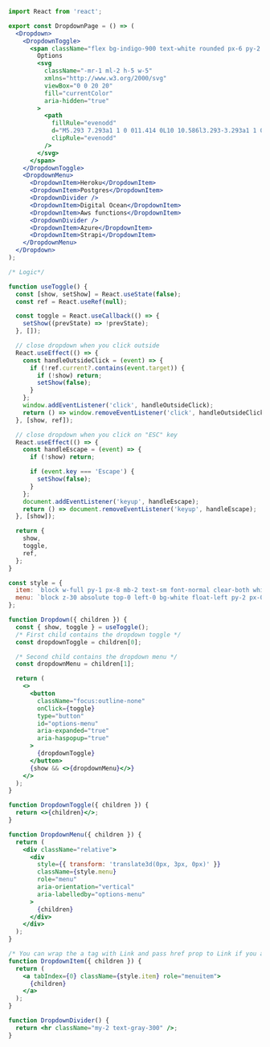 ```jsx
import React from 'react';

export const DropdownPage = () => (
  <Dropdown>
    <DropdownToggle>
      <span className="flex bg-indigo-900 text-white rounded px-6 py-2 font-medium">
        Options
        <svg
          className="-mr-1 ml-2 h-5 w-5"
          xmlns="http://www.w3.org/2000/svg"
          viewBox="0 0 20 20"
          fill="currentColor"
          aria-hidden="true"
        >
          <path
            fillRule="evenodd"
            d="M5.293 7.293a1 1 0 011.414 0L10 10.586l3.293-3.293a1 1 0 111.414 1.414l-4 4a1 1 0 01-1.414 0l-4-4a1 1 0 010-1.414z"
            clipRule="evenodd"
          />
        </svg>
      </span>
    </DropdownToggle>
    <DropdownMenu>
      <DropdownItem>Heroku</DropdownItem>
      <DropdownItem>Postgres</DropdownItem>
      <DropdownDivider />
      <DropdownItem>Digital Ocean</DropdownItem>
      <DropdownItem>Aws functions</DropdownItem>
      <DropdownDivider />
      <DropdownItem>Azure</DropdownItem>
      <DropdownItem>Strapi</DropdownItem>
    </DropdownMenu>
  </Dropdown>
);

/* Logic*/

function useToggle() {
  const [show, setShow] = React.useState(false);
  const ref = React.useRef(null);

  const toggle = React.useCallback(() => {
    setShow((prevState) => !prevState);
  }, []);

  // close dropdown when you click outside
  React.useEffect(() => {
    const handleOutsideClick = (event) => {
      if (!ref.current?.contains(event.target)) {
        if (!show) return;
        setShow(false);
      }
    };
    window.addEventListener('click', handleOutsideClick);
    return () => window.removeEventListener('click', handleOutsideClick);
  }, [show, ref]);

  // close dropdown when you click on "ESC" key
  React.useEffect(() => {
    const handleEscape = (event) => {
      if (!show) return;

      if (event.key === 'Escape') {
        setShow(false);
      }
    };
    document.addEventListener('keyup', handleEscape);
    return () => document.removeEventListener('keyup', handleEscape);
  }, [show]);

  return {
    show,
    toggle,
    ref,
  };
}

const style = {
  item: `block w-full py-1 px-8 mb-2 text-sm font-normal clear-both whitespace-nowrap border-0 hover:bg-gray-200 cursor-pointer`,
  menu: `block z-30 absolute top-0 left-0 bg-white float-left py-2 px-0 text-left border border-gray-300 rounded-sm mt-0.5 mb-0 mx-0 bg-clip-padding`,
};

function Dropdown({ children }) {
  const { show, toggle } = useToggle();
  /* First child contains the dropdown toggle */
  const dropdownToggle = children[0];

  /* Second child contains the dropdown menu */
  const dropdownMenu = children[1];

  return (
    <>
      <button
        className="focus:outline-none"
        onClick={toggle}
        type="button"
        id="options-menu"
        aria-expanded="true"
        aria-haspopup="true"
      >
        {dropdownToggle}
      </button>
      {show && <>{dropdownMenu}</>}
    </>
  );
}

function DropdownToggle({ children }) {
  return <>{children}</>;
}

function DropdownMenu({ children }) {
  return (
    <div className="relative">
      <div
        style={{ transform: 'translate3d(0px, 3px, 0px)' }}
        className={style.menu}
        role="menu"
        aria-orientation="vertical"
        aria-labelledby="options-menu"
      >
        {children}
      </div>
    </div>
  );
}

/* You can wrap the a tag with Link and pass href prop to Link if you are using either Create-React-App, Next.js or Gatsby */
function DropdownItem({ children }) {
  return (
    <a tabIndex={0} className={style.item} role="menuitem">
      {children}
    </a>
  );
}

function DropdownDivider() {
  return <hr className="my-2 text-gray-300" />;
}
```
